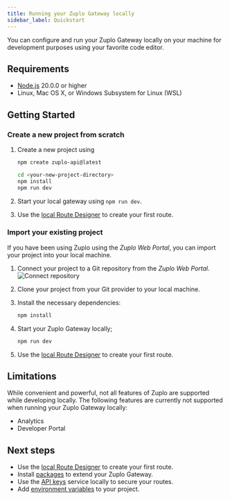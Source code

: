 ```yaml
---
title: Running your Zuplo Gateway locally
sidebar_label: Quickstart
---
```


You can configure and run your Zuplo Gateway locally on your machine for
development purposes using your favorite code editor.

## Requirements

- [Node.js](https://nodejs.org/en/download) 20.0.0 or higher
- Linux, Mac OS X, or Windows Subsystem for Linux (WSL)

## Getting Started

### Create a new project from scratch

<Stepper>

1. Create a new project using

   ```bash
   npm create zuplo-api@latest
   ```

   ```bash title="Expected output: "
   cd <your-new-project-directory>
   npm install
   npm run dev
   ```

1. Start your local gateway using `npm run dev`.
1. Use the [local Route Designer](./local-development-routes-designer.md) to
   create your first route.

</Stepper>

### Import your existing project

If you have been using Zuplo using the _Zuplo Web Portal_, you can import your
project into your local machine.

<Stepper>

1. Connect your project to a Git repository from the _Zuplo Web Portal_.
   ![Connect repository](https://cdn.zuplo.com/assets/3bd6b736-20d7-4ac4-805c-d7fd810dea28.png)
1. Clone your project from your Git provider to your local machine.
1. Install the necessary dependencies:

   ```sh
   npm install
   ```

1. Start your Zuplo Gateway locally;

   ```sh
   npm run dev
   ```

1. Use the [local Route Designer](./local-development-routes-designer.md) to
   create your first route.

</Stepper>

## Limitations

While convenient and powerful, not all features of Zuplo are supported while
developing locally. The following features are currently not supported when
running your Zuplo Gateway locally:

- Analytics
- Developer Portal

## Next steps

- Use the [local Route Designer](./local-development-routes-designer) to create
  your first route.
- Install [packages](/docs/articles/node-modules) to extend your Zuplo Gateway.
- Use the [API keys](./local-development-services) service locally to secure
  your routes.
- Add [environment variables](./local-development-env-variables) to your
  project.
